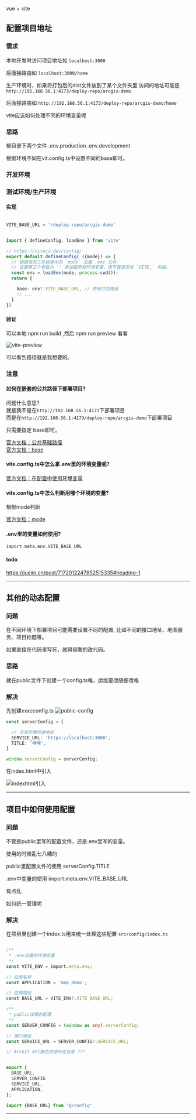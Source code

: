 
vue + vite

## 配置项目地址  

### 需求  
本地开发时访问项目地址如 `localhost:3000`  

后面接路由如 `localhost:3000/home`  

生产环境时，如果将打包后的dist文件放到了某个文件夹里 访问的地址可能是 `http://192.168.56.1:4173/deploy-repo/arcgis-demo`  

后面接路由如 `http://192.168.56.1:4173/deploy-repo/arcgis-demo/home`  

vite应该如何处理不同的环境变量呢  

### 思路  

根目录下两个文件 .env.production     .env.development  

根据环境不同在vit.config.ts中设置不同的base即可。  


### 开发环境  





### 测试环境/生产环境  

#### 实现  

```js title='.env.production'

VITE_BASE_URL = '/deploy-repo/arcgis-demo' 

```

```ts title='vite.config.ts'

import { defineConfig, loadEnv } from 'vite'

// https://vitejs.dev/config/
export default defineConfig( ({mode}) => {
  // 根据当前工作目录中的 `mode` 加载 .env 文件
  // 设置第三个参数为 '' 来加载所有环境变量，而不管是否有 `VITE_` 前缀。
  const env = loadEnv(mode, process.cwd());
  return {

    base: env?.VITE_BASE_URL, // 更改打包路径
    // ...
  }
})


```
#### 验证  

可以本地 npm run build ,然后 npm run preview 看看  

![vite-preview](./imgs/vite-preview.png)   

可以看到路径就是我想要的。  


### 注意    

#### 如何在嵌套的公共路径下部署项目?  

问题什么意思?  
就是我不是在`http://192.168.56.1:4173`下部署项目  
而是在`http://192.168.56.1:4173/deploy-repo/arcgis-demo`下部署项目    


只需要指定 base即可。  

[官方文档：公共基础路径](https://cn.vitejs.dev/guide/build#public-base-path)  
[官方文档：base](https://cn.vitejs.dev/config/shared-options#base)  


#### vite.config.ts中怎么拿.env里的环境变量呢?  

[官方文档：在配置中使用环境变量](https://cn.vitejs.dev/config/#using-environment-variables-in-config)

#### vite.config.ts中怎么判断用哪个环境的变量?  

根据mode判断  

[官方文档：mode](https://cn.vitejs.dev/config/shared-options#mode)   


#### .env里的变量如何使用?   

`import.meta.env.VITE_BASE_URL`  

#### todo  
https://juejin.cn/post/7172012247852515335#heading-1

---

## 其他的动态配置  


### 问题  

在不同环境下部署项目可能需要设置不同的配置, 比如不同的接口地址、地图服务、项目标题等。    

如果直接在代码里写死，就得频繁的改代码。  

### 思路  

就在public文件下创建一个config.ts咯，运维要改随便改咯  

### 解决  

先创建xxxcconfig.ts
![public-config](./imgs/public-config.png)   

```ts title='serverConfig.ts'
const serverConfig = {

  // 开发环境后端地址
  SERVICE_URL: 'https://localhost:3000',
  TITLE: '嘿嘿',
}

window.serverConfig = serverConfig;
```

在index.html中引入  

![indexhtml引入](./imgs/indexhtml引入.png)  

---

## 项目中如何使用配置  

### 问题  

不管是public里写的配置文件，还是.env里写的变量。  

使用的时候乱七八糟的  

public里配置文件的使用  serverConfig.TITLE  

.env中变量的使用 import.meta.env.VITE_BASE_URL  

有点乱  

如何统一管理呢  

### 解决  

在项目里创建一个index.ts用来统一处理这些配置 `src/config/index.ts`  

```ts title='src/config/index.ts'

/**
 * .env设置的环境变量
 */
const VITE_ENV = import.meta.env;

// 应用名称
const APPLICATION = 'map_demo';

// 应用路径
const BASE_URL = VITE_ENV?.VITE_BASE_URL;

/**
 * public设置的配置
 */
const SERVER_CONFIG = (window as any).serverConfig;

// 接口地址
const SERVICE_URL = SERVER_CONFIG?.SERVICE_URL;

// ArcGIS API静态资源所在目录 ???  


export {
  BASE_URL,
  SERVER_CONFIG
  SERVICE_URL,
  APPLICATION,
};

```

```ts title='使用.ts'
import {BASE_URL} from '@/config'

```


---

